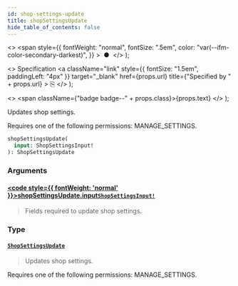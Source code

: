 ```yaml
---
id: shop-settings-update
title: shopSettingsUpdate
hide_table_of_contents: false
---
```


  <>
    <span
      style={{
        fontWeight: "normal",
        fontSize: ".5em",
        color: "var(--ifm-color-secondary-darkest)",
      }}
    >
      &nbsp;●&nbsp;
    </span>
  </>
);

  <>
    Specification
    <a
      className="link"
      style={{ fontSize: "1.5em", paddingLeft: "4px" }}
      target="\_blank"
      href={props.url}
      title={"Specified by " + props.url}
    >
      ⎘
    </a>
  </>
);

  <>
    <span className={"badge badge--" + props.class}>{props.text}</span>
  </>
);

Updates shop settings.

Requires one of the following permissions: MANAGE_SETTINGS.

```graphql
shopSettingsUpdate(
  input: ShopSettingsInput!
): ShopSettingsUpdate
```

### Arguments

#### [<code style={{ fontWeight: 'normal' }}>shopSettingsUpdate.<b>input</b></code>](#)<Bullet />[`ShopSettingsInput!`](../../api-reference/miscellaneous/inputs/shop-settings-input) <Badge class="secondary" text="non-null"/> <Badge class="secondary" text="input"/> <Badge class="secondary" text="miscellaneous"/>

> Fields required to update shop settings.

### Type

#### [`ShopSettingsUpdate`](../../api-reference/miscellaneous/objects/shop-settings-update) <Badge class="secondary" text="object"/> <Badge class="secondary" text="miscellaneous"/>

> Updates shop settings.

Requires one of the following permissions: MANAGE_SETTINGS.

>
